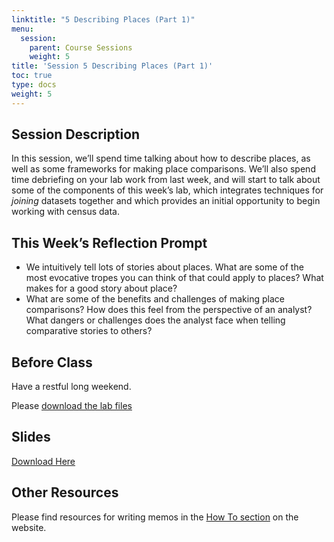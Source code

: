 ```yaml
---
linktitle: "5 Describing Places (Part 1)"
menu:
  session:
    parent: Course Sessions
    weight: 5
title: 'Session 5 Describing Places (Part 1)'
toc: true
type: docs
weight: 5
---
```


## Session Description

In this session, we'll spend time talking about how to describe places, as well as some frameworks for making place comparisons. We'll also spend time debriefing on your lab work from last week, and will start to talk about some of the components of this week's lab, which integrates techniques for *joining* datasets together and which provides an initial opportunity to begin working with census data.

## This Week's Reflection Prompt

- We intuitively tell lots of stories about places. What are some of the most evocative tropes you can think of that could apply to places? What makes for a good story about place?
- What are some of the benefits and challenges of making place comparisons? How does this feel from the perspective of an analyst? What dangers or challenges does the analyst face when telling comparative stories to others?
 
## Before Class

Have a restful long weekend.

Please [download the lab files](/schedule/session/05-Describing_Places_1_files/05_Describing_Places.zip)

## Slides

[Download Here](/schedule/session/05-Describing_Places_1_files/S5_Describing_Places.pdf)

## Other Resources

Please find resources for writing memos in the [How To section](/howto/howto/08-write_memo/) on the website.